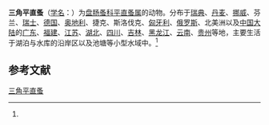 {{Speciesbox
| name = 三角平直蚤
| status = 
| status_system = 
| image = 
| genus = Pleuroxus
| species = trigonellus
| authority = (Muller, 1785)<ref name='id12397'>{{cite web| url =http://www.bioinfo.cn/db05/BjdwSpecies.php?action=view&id=12397| title =三角平直蚤| work =《中国动物物种编目数据库》| publisher =中国科学院微生物研究所| author =中国科学院动物研究所| accessdate =2009-04-28| deadurl =yes| archiveurl =https://web.archive.org/web/20160305033443/http://www.bioinfo.cn/db05/BjdwSpecies.php?action=view&id=12397| archivedate =2016-03-05}}</ref>
}}

'''三角平直蚤'''（[[学名|学名]]：{{lang|la|''Pleuroxus trigonellus''}}）为[[盘肠蚤科|盘肠蚤科]][[平直蚤属|平直蚤属]]的动物。分布于[[瑞典|瑞典]]、[[丹麦|丹麦]]、[[挪威|挪威]]、芬兰、[[瑞士|瑞士]]、[[德国|德国]]、[[奥地利|奥地利]]、捷克、斯洛伐克、[[匈牙利|匈牙利]]、[[俄罗斯|俄罗斯]]、北美洲以及[[中国大陆|中国大陆]]的[[广东|广东]]、[[福建|福建]]、[[江苏|江苏]]、[[湖北|湖北]]、[[四川|四川]]、[[吉林|吉林]]、[[黑龙江|黑龙江]]、[[云南|云南]]、[[贵州|贵州]]等地，主要生活于湖泊与水库的沿岸区以及池塘等小型水域中。<ref name='id12397'/>

== 参考文献 ==
{{reflist}}

{{Wikispecies|Pleuroxus trigonellus}}
{{Taxonbar|from=Q10866848}}

[[Category:平直蚤属|三角平直蚤]]


{{节肢动物小作品}}